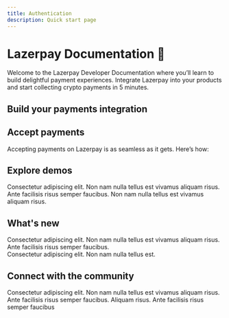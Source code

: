 ```yaml
---
title: Authentication
description: Quick start page
---
```


# Lazerpay Documentation 👋

Welcome to the Lazerpay Developer Documentation where you’ll learn to build delightful payment experiences. Integrate Lazerpay into your products and start collecting crypto payments in 5 minutes.

<Divider className="max-w-100 mb-4" />

## Build your payments integration
<QuickLinks />

<Divider className="max-w-100 mt-2 mb-8" />

## Accept payments
Accepting payments on Lazerpay is as seamless as it gets. Here’s how:
<AcceptPayments />

<Divider className="max-w-100 mt-2 mb-8" />

## Explore demos
Consectetur adipiscing elit. Non nam nulla tellus est vivamus aliquam risus. Ante facilisis risus semper faucibus. Non nam nulla tellus est vivamus aliquam risus. 
<ExploreDemo />

<Divider className="max-w-100 mt-2 mb-8" />

## What's new
Consectetur adipiscing elit. Non nam nulla tellus est vivamus aliquam risus. Ante facilisis risus semper faucibus. <br />
Consectetur adipiscing elit. Non nam nulla tellus est.
<WhatsNew />

<Divider className="max-w-100 mt-2 mb-8" />

## Connect with the community
Consectetur adipiscing elit. Non nam nulla tellus est vivamus aliquam risus. Ante facilisis risus semper faucibus. Aliquam risus. Ante facilisis risus semper faucibus
<ConnectCommunity />

<Divider className="max-w-100 mt-2 mb-8" />

<Pagination/>